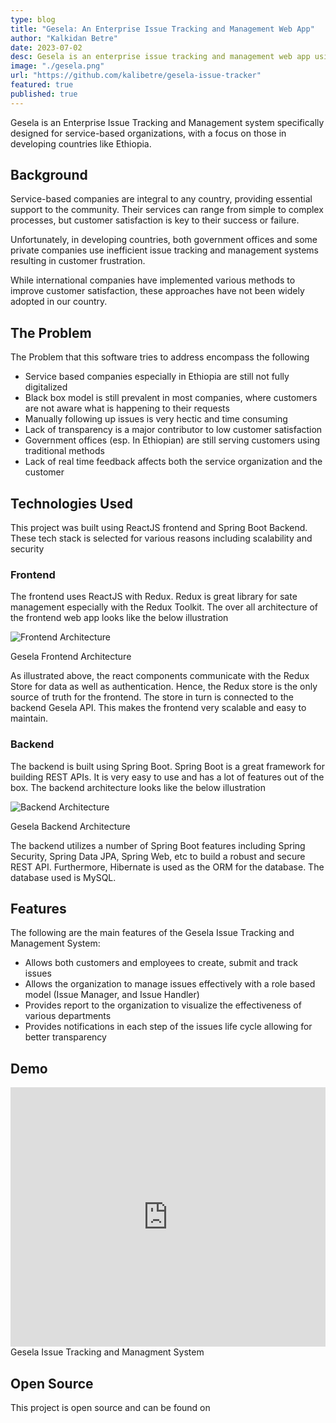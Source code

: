 ```yaml
---
type: blog
title: "Gesela: An Enterprise Issue Tracking and Management Web App"
author: "Kalkidan Betre"
date: 2023-07-02
desc: Gesela is an enterprise issue tracking and management web app using React.js and Spring Boot. It simplifies issue management, improves productivity, and enhances collaboration.
image: "./gesela.png"
url: "https://github.com/kalibetre/gesela-issue-tracker"
featured: true
published: true
---
```



Gesela is an Enterprise Issue Tracking and Management system specifically designed for service-based organizations, with a focus on those in developing countries like Ethiopia.

## Background

Service-based companies are integral to any country, providing essential support to the community. Their services can range from simple to complex processes, but customer satisfaction is key to their success or failure.

Unfortunately, in developing countries, both government offices and some private companies use inefficient issue tracking and management systems resulting in customer frustration.

While international companies have implemented various methods to improve customer satisfaction, these approaches have not been widely adopted in our country.

## The Problem

The Problem that this software tries to address encompass the following

- Service based companies especially in Ethiopia are still not fully digitalized
- Black box model is still prevalent in most companies, where customers are not aware what is happening to their requests
- Manually following up issues is very hectic and time consuming
- Lack of transparency is a major contributor to low customer satisfaction
- Government offices (esp. In Ethiopian) are still serving customers using traditional methods
- Lack of real time feedback affects both the service organization and the customer

## Technologies Used

This project was built using ReactJS frontend and Spring Boot Backend. These tech stack is selected for various reasons including scalability and security

### Frontend

The frontend uses ReactJS with Redux. Redux is great library for sate management especially with the Redux Toolkit.
The over all architecture of the frontend web app looks like the below illustration

![Frontend Architecture](./frontend_arch.png)

<ImageCaption>Gesela Frontend Architecture</ImageCaption>

As illustrated above, the react components communicate with the Redux Store for data as well as authentication.
Hence, the Redux store is the only source of truth for the frontend. The store in turn is connected to the backend Gesela API.
This makes the frontend very scalable and easy to maintain.

### Backend

The backend is built using Spring Boot. Spring Boot is a great framework for building REST APIs. It is very easy to use and has a lot of features out of the box.
The backend architecture looks like the below illustration

![Backend Architecture](./backend_arch.png)

<ImageCaption>Gesela Backend Architecture</ImageCaption>

The backend utilizes a number of Spring Boot features including Spring Security, Spring Data JPA, Spring Web, etc to build a robust and secure REST API.
Furthermore, Hibernate is used as the ORM for the database. The database used is MySQL.

## Features

The following are the main features of the Gesela Issue Tracking and Management System:

- Allows both customers and employees to create, submit and track issues
- Allows the organization to manage issues effectively with a role based model (Issue Manager, and Issue Handler)
- Provides report to the organization to visualize the effectiveness of various departments
- Provides notifications in each step of the issues life cycle allowing for better transparency

## Demo

<iframe
  width="100%"
  height="415"
  src="https://www.youtube.com/embed/JVkEkr-wv7Q"
  title="YouTube video player"
  frameborder="0"
  allow="accelerometer; autoplay; clipboard-write; encrypted-media; gyroscope; picture-in-picture; web-share"
  allowfullscreen
></iframe>
<ImageCaption>Gesela Issue Tracking and Managment System</ImageCaption>

## Open Source

This project is open source and can be found on

<GitHubProjectLink
  url="https://github.com/kalibetre/gesela-issue-tracker"
  label="Gesela Issue Tracker Web App"
/>
<GitHubProjectLink
  url="https://github.com/kalibetre/gesela-api"
  label="Gesela API"
/>
